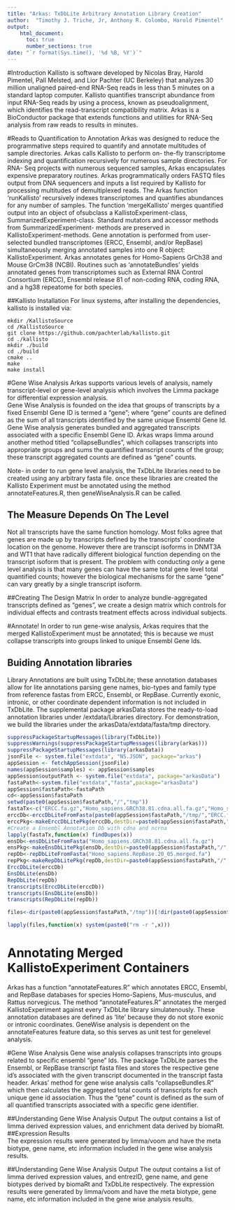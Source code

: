 ```yaml
---
title: "Arkas: TxDbLite Arbitrary Annotation Library Creation"
author:  "Timothy J. Triche, Jr, Anthony R. Colombo, Harold Pimentel"
output: 
    html_document:
      toc: true
      number_sections: true
date: "`r format(Sys.time(), '%d %B, %Y')`"
---
```

          
#Introduction
Kallisto is software developed by Nicolas Bray, Harold Pimentel, Pall Melsted, and Lior Pachter (UC Berkeley) that analyzes 30 million unaligned paired-end RNA-Seq reads in less than 5 minutes on a standard laptop computer.   Kallisto quantifies transcript abundance from input RNA-Seq reads by using a process, known as pseudoalignment, which identifies the read-transcript compatibility matrix. Arkas is a BioConductor package that extends functions and utilities for RNA-Seq analysis from raw reads to results in minutes.

#Reads to Quantification to Annotation
Arkas was designed to reduce the programmative steps required to quantify and annotate multitudes of sample directories. Arkas calls Kallisto to perform on- the-fly transcriptome indexing and quantification recursively for numerous sample directories. For RNA- Seq projects with numerous sequenced samples, Arkas encapsulates expensive preparatory routines. Arkas programmatically orders FASTQ files output from DNA sequencers and inputs a list required by
Kallisto for processing multitudes of demultiplexed reads. The Arkas function 'runKallisto' recursively indexes transcriptomes and quantifies abundances for any number of samples. The function 'mergeKallisto' merges quantified output into an object of ofsubclass a KallistoExperiment-class, SummarizedExperiment-class. Standard mutators and accessor methods from SummarizedExperiment- methods are preserved in KallistoExperiment-methods. Gene annotation is performed from user-selected bundled transcriptomes (ERCC, Ensembl, and/or
RepBase) simultaneously merging annotated samples into one R object: KallistoExperiment. Arkas annotates genes for Homo-Sapiens GrCh38 and Mouse GrCm38 (NCBI). Routines such as 'annotateBundles' yields annotated genes from transcriptomes such as External RNA Control Consortium (ERCC), Ensembl release 81 of non-coding RNA, coding RNA, and a hg38 repeatome for both species.

##Kallisto Installation
For linux systems, after installing the dependencies, kallisto is installed via:
```
mkdir /KallistoSource           
cd /KallistoSource             
git clone https://github.com/pachterlab/kallisto.git         
cd ./kallisto       
mkdir ./build        
cd ./build       
cmake ..              
make          
make install   
```     

#Gene Wise Analysis
Arkas supports various levels of analysis, namely transcript-level or gene-level analysis which involves the Limma package for differential expression analysis.   
  Gene Wise Analysis is founded on the idea that groups of transcripts by a fixed Ensembl Gene ID is termed a "gene"; where "gene" counts are defined as the sum of all transcripts identified by the same unique Ensembl Gene Id.  Gene Wise analysis generates bundled and aggregated transcripts associated with a specific Ensembl Gene ID.  Arkas wraps limma around another method titled "collapseBundles", which collapses transcripts into appropriate groups and sums the quantified transcript counts of the group; these transcript aggregated counts are defined as "gene" counts.  

Note- in order to run gene level analysis, the TxDbLite libraries need to be created using any arbitrary fasta file.  once these libraries are created the Kallisto Experiment must be annotated using the method annotateFeatures.R, then geneWiseAnalysis.R can be called.

## The Measure Depends On The Level
   Not all transcripts have the same function homology.  Most folks agree that genes are made up by transcripts defined by the transcripts' coordinate location on the genome.  However there are transcipt isoforms in DNMT3A and WT1 that have radically different biological function depending on the transcript isoform that is present.  The problem with conducting *only* a gene level analysis is that many genes can have the same total gene level total quantified counts; however the biological mechanisms for the same "gene" can vary greatly by a single transcript isoform.
 

##Creating The Design Matrix
In order to analyze bundle-aggregated transcripts defined as "genes", we create a design matrix which controls for individual effects and contrasts treatment effects across individual subjects.  

#Annotate!
In order to run gene-wise analysis, Arkas requires that the merged KallistoExperiment must be annotated; this is because we must collapse transcripts into groups linked to unique Ensembl Gene Ids.    


## Buiding Annotation libraries
  Library Annotations are built using TxDbLite; these annotation databases allow for lite annotations parsing gene names, bio-types and family type from reference fastas from ERCC, Ensembl, or RepBase.  Currently exonic, intronic, or other coordinate dependent information is not included in TxDbLite.   The supplemental package arkasData stores the ready-to-load annotation libraries under /extdata/Libraries directory.  For demonstration, we build the libraries under the arkasData/extdata/fasta/tmp directory.

```r
suppressPackageStartupMessages(library(TxDbLite))
suppressWarnings(suppressPackageStartupMessages(library(arkas)))
suppressPackageStartupMessages(library(arkasData))
jsonFile <- system.file("extdata", "NS.JSON", package="arkas")
appSession <- fetchAppSession(jsonFile)
names(appSession$samples) <- appSession$samples
appSession$outputPath <- system.file("extdata", package="arkasData")
fastaPath<-system.file("extdata","fasta",package="arkasData")
appSession$fastaPath<-fastaPath
cd<-appSession$fastaPath
setwd(paste0(appSession$fastaPath,"/","tmp"))
fastaTx<-c("ERCC.fa.gz","Homo_sapiens.GRCh38.81.cdna.all.fa.gz","Homo_sapiens.RepBase.20_05.merged.fa")
erccDb<-erccDbLiteFromFasta(paste0(appSession$fastaPath,"/tmp/","ERCC.fa.gz"))
erccPkg<-makeErccDbLitePkg(erccDb,destDir=paste0(appSession$fastaPath,"/","tmp"))
#Create a Ensembl Annotation Db with cdna and ncrna
lapply(fastaTx,function(x) findDupes(x))
ensDb<-ensDbLiteFromFasta("Homo_sapiens.GRCh38.81.cdna.all.fa.gz")
ensPkg<-makeEnsDbLitePkg(ensDb,destDir=paste0(appSession$fastaPath,"/","tmp"))
repDb<-repDbLiteFromFasta("Homo_sapiens.RepBase.20_05.merged.fa")
repPkg<-makeRepDbLitePkg(repDb,destDir=paste0(appSession$fastaPath,"/","tmp"))
ErccDbLite(erccDb)
EnsDbLite(ensDb)
RepDbLite(repDb)
transcripts(ErccDbLite(erccDb))
transcripts(EnsDbLite(ensDb))
transcripts(RepDbLite(repDb))

files<-dir(paste0(appSession$fastaPath,"/tmp"))[!dir(paste0(appSession$fastaPath,"/tmp")) %in% fastaTx]

lapply(files,function(x) system(paste0("rm -r ",x)))
```

# Annotating Merged KallistoExperiment Containers
   Arkas has a function "annotateFeatures.R" which annotates ERCC, Ensembl, and RepBase databases for species Homo-Sapiens, Mus-musculus, and Rattus norvegicus.  The method "annotateFeatures.R" annotates the merged KallistoExperiment against every TxDbLite library simulatenously. These annotation databases are defined as 'lite' because they do not store exonic or intronic coordinates.  GeneWise analysis is dependent on the annotateFeatures feature data, so this serves as unit test for genelevel analysis.




#Gene Wise Analysis
 Gene wise analysis collapses transcripts into groups related to specific ensembl "gene" Ids.  The package TxDbLite parses the Ensembl, or RepBase transcript fasta files and stores the respective gene id's associated with the given transcript documented in the transcript fasta header.  Arkas' method for gene wise analysis calls "collapseBundles.R" which then calculates the aggregated total counts of transcripts for each unique gene id association.  Thus the "gene" count is defined as the sum of all quantified transcripts associated with a specific gene identifier.  



##Understanding Gene Wise Analysis Output
  The output contains a list of limma derived expression values, and enrichment data derived by biomaRt.
##Expression Results    
  The expression results were generated by limma/voom and have the meta biotype, gene name, etc information included in the gene wise analysis results.

##Understanding Gene Wise Analysis Output
  The output contains a list of limma derived expression values, and entrezID, gene name, and gene biotypes derived by biomaRt and TxDbLite respectively.  The expression results were generated by limma/voom and have the meta biotype, gene name, etc information included in the gene wise analysis results.

